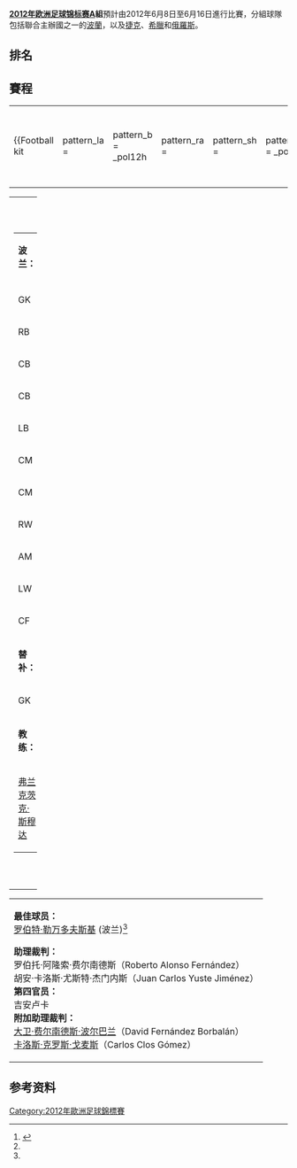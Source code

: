{{noteTA
|T=zh-hans:2012年欧洲足球锦标赛A组;zh-hk:2012年歐洲國家盃A組;zh-tw:2012年歐洲國家盃A組;
|1=zh-hans:欧洲足球锦标赛;zh-hk:歐洲國家盃;zh-tw:歐洲國家盃;
|2=zh-hans:哈尔科夫; zh-tw:卡爾可夫; zh-hk:哈爾科夫;
|3=zh-hans:利沃夫; zh-hant:利維夫; zh-tw:利維夫;
|4=zh-hans:顿涅茨克; zh-tw:頓內次; zh-hk:頓涅茨克;
|5=zh-hans:弗罗茨瓦夫; zh-tw:樂斯拉夫; zh-hk:弗羅茨瓦夫;
|G2=uefa
}}
'''[[2012年欧洲足球锦标赛|2012年欧洲足球锦标赛]]A組'''預計由2012年6月8日至6月16日進行比賽，分組球隊包括聯合主辦國之一的[[波蘭國家足球隊|波蘭]]，以及[[捷克國家足球隊|捷克]]、[[希臘國家足球隊|希臘]]和[[俄羅斯國家足球隊|俄羅斯]]。

{{TOCright}}

== 排名 ==
{{2012年歐洲足球錦標賽小組積分榜|A組}}

== 賽程 ==
<div id="Poland v Greece"></div>{{Football box 
|date = 2012年6月8日 
|time = 18:00 [[UTC+02:00|UTC+2]] 
|team1 = {{fb-rt|POL}} 
|score = 1–1
|report = [https://web.archive.org/web/20120618045754/http://cn.uefa.com/uefaeuro/season%3D2012/matches/round%3D15172/match%3D2003319/postmatch/report/index.html 比赛报告]
|team2 = {{fb|GRE}}
|goals1 = [[利雲杜夫斯基|利雲杜夫斯基]] {{goal|17}}
|goals2 = [[迪美迪斯·沙賓基迪斯|沙賓基迪斯]] {{goal|51}}
|stadium = [[华沙|华沙]]，[[國家體育場_(華沙)|國家體育場]]
|attendance = 56,070<ref name="pol-gre report">{{en}}{{cite web | url=http://www.uefa.com/newsfiles/euro/2012/2003319_fr.pdf | title=Full-time report Poland-Greece | publisher=UEFA.com | date=8 June 2012 | accessdate=2012-06-12 | archive-date=2014-05-12 | archive-url=https://web.archive.org/web/20140512181907/http://www.uefa.com/newsfiles/euro/2012/2003319_fr.pdf | dead-url=no }}</ref>
|referee = 卡洛斯·贝拉斯科·卡巴洛（[[西班牙足球協會|西班牙]]）
}}
{| width=92%
|-
|{{Football kit
 |pattern_la = 
 |pattern_b  = _pol12h
 |pattern_ra = 
 |pattern_sh = 
 |pattern_so = _pol12h
 |leftarm    = FFFFFF
 |body       = FFFFFF
 |rightarm   = FFFFFF
 |shorts     = FF0000
 |socks      = FFFFFF
 |title      = 波兰<ref name="pol-gre_line-ups">{{en}}{{cite web |url=http://www.uefa.com/newsfiles/euro/2012/2003319_lu.pdf |title=Tactical Line-up–Group A–Poland-Greece |date=8 June 2012 |work=UEFA.com |publisher=Union of European Football Associations |format=PDF |accessdate=2012年6月8日 |archive-date=2014年5月12日 |archive-url=https://web.archive.org/web/20140512181911/http://www.uefa.com/newsfiles/euro/2012/2003319_lu.pdf |dead-url=no }}</ref>
}}
|{{Football kit
 |pattern_la = _gre12a
 |pattern_b  = _gre12a
 |pattern_ra = _gre12a
 |pattern_sh = _gre12a
 |pattern_so = _color_3_stripes_white
 |leftarm    = 0000FF
 |body       = 0000FF
 |rightarm   = 0000FF
 |shorts     = 0000BF
 |socks      = 0000BF
 |title      = Greece<ref name="pol-gre_line-ups" />
}}
|}

{| width="100%"
|valign="top" width="50%"|
{| style="font-size: 90%" cellspacing="0" cellpadding="0"
|colspan=4|'''波兰：'''
|-
!width="25"| !!width="25"|
|-
| GK || '''1'''  ||[[沃伊切赫·什琴斯尼|沃伊切赫·什琴斯尼]] || {{sent off|0|69}}
|-
| RB || '''20''' ||[[卢卡斯·皮斯切克|卢卡斯·皮斯切克]]
|-
| CB || '''13''' ||[[马尔辛·瓦希勒夫斯基|马尔辛·瓦希勒夫斯基]]
|-
| CB || '''15''' ||[[达梅恩·佩尔基斯|达梅恩·佩尔基斯]]
|-
| LB || '''2'''  ||[[塞巴斯蒂安·博尼施|塞巴斯蒂安·博尼施]]
|-
| CM || '''11''' ||[[拉法尔·穆拉夫斯基|拉法尔·穆拉夫斯基]]
|-
| CM || '''7'''  ||[[尤尔根·波兰斯基|尤尔根·波兰斯基]]
|-
| RW || '''16''' ||[[雅库布·布瓦什奇科夫斯基|雅库布·布瓦什奇科夫斯基]] ([[队长_(足球)|c]])
|-
| AM || '''10''' ||[[卢多维奇·奥布拉尼亚克|卢多维奇·奥布拉尼亚克]]
|-
| LW || '''8'''  ||[[马茨伊·里布斯|马茨伊·里布斯]] || || {{suboff|70}}
|-
| CF || '''9'''  ||[[罗伯特·勒万多夫斯基|罗伯特·勒万多夫斯基]]
|-
|colspan=3|'''替补：'''
|-
| GK || '''22'''  ||[[Przemysław_Tytoń|Przemysław Tytoń]] || || {{subon|70}}
|-
|colspan=3|'''教练：'''
|-
|colspan=3|[[弗兰克茨克·斯穆达|弗兰克茨克·斯穆达]]
|}
|valign="top"|[[File:POL-GRE_2012-06-08.svg|300px]]
|valign="top" width="50%"|
{| style="font-size: 90%" cellspacing="0" cellpadding="0" align="center"
|colspan=4|'''希腊：'''
|-
!width=25| !!width=25|
|-
| GK || '''1'''  ||[[康斯坦丁诺斯·查尔基亚斯|康斯坦丁诺斯·查尔基亚斯]]
|-
| RB || '''15''' ||[[瓦西利斯·托罗西迪斯|瓦西利斯·托罗西迪斯]]
|-
| CB || '''19''' ||[[索科拉蒂斯·帕帕斯塔索普洛斯|索科拉蒂斯·帕帕斯塔索普洛斯]] || {{sent off|2|35|44}}
|-
| CB || '''8'''  ||[[阿维尔亚姆·帕帕多普洛斯|阿维尔亚姆·帕帕多普洛斯]] || || {{suboff|37}}
|-
| LB || '''20''' ||[[何塞·赫拉巴斯|何塞·赫拉巴斯]] || {{yel|45+2}}
|-
| RM || '''2'''  ||[[伊安尼斯·马尼亚蒂斯|伊安尼斯·马尼亚蒂斯]]
|-
| CM || '''21''' ||[[科斯塔斯·卡楚拉尼斯|科斯塔斯·卡楚拉尼斯]]
|-
| LM || '''10''' ||[[吉尔吉斯·卡拉古尼斯|吉尔吉斯·卡拉古尼斯]] ([[队长_(足球)|c]]) || {{yel|54}}
|-
| RF || '''18''' ||[[索蒂里斯·尼尼斯|索蒂里斯·尼尼斯]] || || {{suboff|46}}
|-
| CF || '''17''' ||[[塞奥法尼斯·耶卡斯|塞奥法尼斯·耶卡斯]] || || {{suboff|68}}
|-
| LF || '''7'''  ||[[格里戈里斯·马科斯|格里戈里斯·马科斯]]
|-
|colspan=3|'''替补：'''
|-
| DF || '''5'''  ||[[基里亚科斯·帕帕多普洛斯|基里亚科斯·帕帕多普洛斯]] || || {{subon|37}}
|-
| FW || '''14'''  ||[[迪美迪斯·沙賓基迪斯|迪米特里斯·萨尔皮吉迪斯]] || || {{subon|46}}
|-
| MF || '''22'''  ||[[科斯塔斯·福图尼斯|科斯塔斯·福图尼斯]] || || {{subon|68}}
|-
|colspan=3|'''教练：'''
|-
|colspan=3|{{flagicon|POR}} [[费尔南多·桑托斯|费尔南多·桑托斯]]
|}
|}

{| width=50% style="font-size: 90%"
|
'''最佳球员：'''
<br />[[罗伯特·勒万多夫斯基|罗伯特·勒万多夫斯基]] (波兰)<ref name="pol-gre report" />

'''助理裁判：'''
<br />{{flagicon|ESP}}罗伯托·阿隆索·费尔南德斯（Roberto Alonso Fernández）
<br />{{flagicon|ESP}}胡安·卡洛斯·尤斯特·杰门内斯（Juan Carlos Yuste Jiménez）
<br />'''第四官员：'''
<br />{{flagicon|ITA}}吉安卢卡
<br />'''附加助理裁判：'''
<br />{{flagicon|ESP}}[[大卫·费尔南德斯·波尔巴兰|大卫·费尔南德斯·波尔巴兰]]（David Fernández Borbalán）
<br />{{flagicon|ESP}}[[卡洛斯·克罗斯·戈麦斯|卡洛斯·克罗斯·戈麦斯]]（Carlos Clos Gómez） 
|}

<div id="Russia  v Czech Republic"></div>{{Football box
|date = 2012年6月8日
|time = 20:45 [[UTC+02:00|UTC+2]]
|team1 = {{fb-rt|RUS}}
|score = 4–1
|report =
|team2 = {{fb|CZE}}
|goals1 = [[迪沙哥耶夫|迪沙哥耶夫]] {{goal|15}}{{goal|79}} <br />[[舒洛高夫|舒洛高夫]] {{goal|24}} <br />[[柏夫尤真高|柏夫尤真高]]{{goal|82}}
|goals2 = [[比拿|比拿]] {{goal|52}}
|stadium = [[弗罗茨瓦夫|弗罗茨瓦夫]]，[[市政体育场|市政体育场]]
|attendance =
|referee =
}}

<div id="Greece v Czech Republic"></div>{{Football box
|date = 2012年6月12日
|time = 18:00 [[UTC+02:00|UTC+2]]
|team1 = {{fb-rt|GRE}}
|score = 場次 9
|report =
|team2 = {{fb|CZE}}
|goals1 =
|goals2 =
|stadium = [[弗罗茨瓦夫|弗罗茨瓦夫]]，[[市政体育场|市政体育场]]
|attendance =
|referee =
}}

<div id="Poland v Russia"></div>{{Football box
|date = 2012年6月12日
|time = 20:45 [[UTC+02:00|UTC+2]]
|team1 = {{fb-rt|POL}}
|score = 場次 10
|report =
|team2 = {{fb|RUS}}
|goals1 =
|goals2 =
|stadium = [[华沙|华沙]]，[[國家體育場_(華沙)|國家體育場]]
|attendance =
|referee =
}}

<div id="Czech Republic v Poland"></div>{{Football box
|date = 2012年6月16日
|time = 20:45 [[UTC+02:00|UTC+2]]
|team1 = {{fb-rt|CZE}}
|score = 場次 17
|report =
|team2 = {{fb|POL}}
|goals1 =
|goals2 =
|stadium = [[弗罗茨瓦夫|弗罗茨瓦夫]]，[[市政体育场|市政体育场]]
|attendance =
|referee =
}}

<div id="Greece v Russia"></div>{{Football box
|date = 2012年6月16日
|time = 20:45 [[UTC+02:00|UTC+2]]
|team1 = {{fb-rt|GRE}}
|score = 場次 18
|report =
|team2 = {{fb|RUS}}
|goals1 =
|goals2 =
|stadium = [[华沙|华沙]]，[[國家體育場_(華沙)|國家體育場]]
|attendance =
|referee =
}}

== 参考资料 ==
{{reflist}}

{{2012年欧洲足球锦标赛}}

[[Category:2012年歐洲足球錦標賽|Category:2012年歐洲足球錦標賽]]